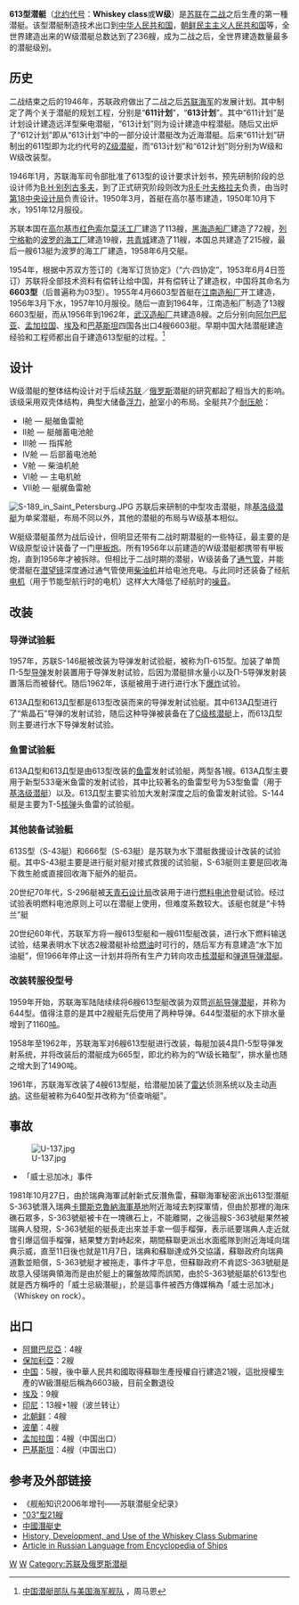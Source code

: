 {{潜艇
|名称= 613型潜艇 [[File:Naval_Ensign_of_the_Soviet_Union_(1950-1991).svg|30px]]<br /><span style="font-size:smaller;">W级潜艇</span>
|图片= [[File:ORP_Orzel2_317.jpg|300px]]
|照片说明= 波兰海军的613型潜艇（317号），摄于1973年
|舰种= [[攻击型潜艇|攻击型潜艇]]
|代号= 苏联代号：613型<br />[[北约代号|北约代号]]：'''Whiskey class'''
|拥有国= {{URS}}<br />{{ALB}}<br />{{PRC}}<br />{{PRK}}<br />{{BGR}}<br />{{EGY}}<br />{{IDN}}<br />{{POL}}<br />{{BGD}}<br />{{PAK}}
|前型= 首型
|次型= [[Z级潜艇|Z级潜艇]]
|数量= 215（苏联建造）+21（中国建造）
|竣工= 1950年10月
|状态= 除印尼所属以外全部除役
|水上吃水= 4.55[[米_(單位)|米]]
|水上排水量= 1050[[吨|吨]]
|水下排水量= 1340吨
|极限潜深= 200米
|长度= 76米
|阔度= 6.3米
|动力系统= 双座[[柴油机|柴油机]]，2000匹[[马力|马力]]
|叶轴= 双轴双桨
|水上极速= 18.25[[节|节]]
|潜行极速= 13.1节
|乘员= 52人
|鱼雷= 6座533毫米[[鱼雷发射管|鱼雷发射管]]（前4后2）
|火炮= 单座双管25毫米高平两用炮<br />单座双管57毫米甲板炮
|导弹= 改装型：“沙道克”[[巡航导弹|巡航导弹]]<br>试验型：“紫晶石”巡航导弹
|其他武装= [[水雷|水雷]]
|结构= 双壳体结构
|续航力=  8580[[海里|海里]]/ 10 节
|自持力= 30昼夜
|其他=
}}
'''613型潜艇'''（[[北约代号|北约代号]]：'''Whiskey class'''或'''W级'''）是[[苏联|苏联]]在[[二战|二战]]之后生產的第一種潜艇。该型潜艇制造技术出口到[[中华人民共和国|中华人民共和国]]，[[朝鲜民主主义人民共和国|朝鲜民主主义人民共和国]]等，全世界建造出来的W级潜艇总数达到了236艘，成为二战之后，全世界建造数量最多的潜艇级别。

== 历史 ==
二战结束之后的1946年，苏联政府做出了二战之后[[苏联海军|苏联海军]]的发展计划。其中制定了两个关于潜艇的规划工程，分别是“'''611计划'''”，“'''613计划'''”。其中“611计划”是计划设计建造远洋型柴电潜艇，“613计划”则为设计建造中程潜艇。随后又出炉了“612计划”即从“613计划”中的一部分设计潜艇改为近海潜艇。后来“611计划”研制出的611型即为北约代号的[[Z级潜艇|Z级潜艇]]，而“613计划”和“612计划”则分别为W级和W级改装型。

1946年1月，苏联海军司令部批准了613型的设计要求计划书，预先研制阶段的总设计师为[[B·H·别列古多夫|B·H·别列古多夫]]，到了正式研究阶段则改为[[Я·Е·叶夫格拉夫|Я·Е·叶夫格拉夫]]负责，由当时[[红宝石设计局|第18中央设计局]]负责设计。1950年3月，首艇在高尔基市建造，1950年10月下水，1951年12月服役。

苏联本国在[[高尔基市|高尔基市]][[红色索尔莫沃工厂|红色索尔莫沃工厂]]建造了113艘，[[黑海造船厂|黑海造船厂]]建造了72艘，[[列宁格勒|列宁格勒]]的[[波罗的海工厂|波罗的海工厂]]建造19艘，[[共青城|共青城]]建造了11艘，本国总共建造了215艘，最后一艘613艇为波罗的海工厂建造，1958年6月交艇。

1954年，根据中苏双方签订的《海军订货协定》（“六·四协定”，1953年6月4日签订）苏联将全部技术资料有偿转让给中国，并有偿转让了建造权，中国将其命名为'''6603型'''（后普遍称为03型）。1955年4月6603型首艇在[[江南造船厂|江南造船厂]]开工建造，1956年3月下水，1957年10月服役。随后一直到1964年，江南造船厂制造了13艘6603型艇，而从1956年到1962年，[[武汉造船厂|武汉造船厂]]共建造8艘。之后分别向[[阿尔巴尼亚|阿尔巴尼亚]]、[[孟加拉国|孟加拉国]]、[[埃及|埃及]]和[[巴基斯坦|巴基斯坦]]四国各出口4艘6603艇。早期中国大陆潜艇建造经验和工程师都出自于建造613型艇的过程。<ref>[http://www.oklink.net/online/tougao/142058/283218.htm 中国潜艇部队与美国海军舰队] {{Webarchive|url=https://archive.is/20120905012640/http://www.oklink.net/online/tougao/142058/283218.htm |date=2012-09-05 }}，周马恩</ref>

== 设计 ==
W级潜艇的整体结构设计对于后续[[苏联|苏联]]／[[俄罗斯|俄罗斯]]潜艇的研究都起了相当大的影响。该级采用双壳体结构，典型大储备[[浮力|浮力]]，[[舱|舱]]室小的布局。全艇共7个[[耐压舱|耐压舱]]：
* I舱 — 艇艏鱼雷舱
* II舱 — 艇艏蓄电池舱
* III舱 — 指挥舱
* IV舱 — 后部蓄电池舱
* V舱 — 柴油机舱
* VI舱 — 主电机舱
* VII舱 — 艇艉鱼雷舱
[[File:S-189_in_Saint_Petersburg.JPG|thumb]]
苏联后来研制的中型攻击潜艇，除[[基洛级潜艇|基洛级潜艇]]为单桨潜艇，布局不同以外，其他的潜艇的布局与W级基本相似。

W艇级潜艇虽然为战后设计，但明显还带有二战时期潜艇的一些特征，最主要的是W级原型设计装备了一门[[火炮|甲板炮]]。所有1956年以前建造的W级潜艇都携带有甲板炮，直到1956年才被拆除。但相比于二战时期的潜艇，W级装备了[[通气管|通气管]]，并能使潜艇在[[潜望镜|潜望镜]]深度通过通气管使用[[柴油机|柴油机]]并给电池充电。与此同时还装备了经航[[电机|电机]]（用于节能型航行时的电机）这样大大降低了经航时的[[噪音|噪音]]。

== 改装 ==
=== 导弹试验艇 ===
1957年，苏联S-146艇被改装为导弹发射试验艇，被称为П-615型。加装了单筒П-5型[[导弹|导弹]]发射装置用于导弹发射试验，后因为潜艇排水量小以及П-5导弹发射装置落后而被替代。随后1962年，该艇被用于进行进行水下[[爆炸|爆炸]]试验。

613АД型和613Д型都是613型改装而来的导弹发射试验艇。其中613АД型进行了“紫晶石”导弹的发射试验，随后这种导弹被装备在了[[C级核潜艇|C级核潜艇]]上，而613Д型则主要进行水下导弹发射试验。

=== 鱼雷试验艇 ===
613АД型和613Д型是由613型改装的[[鱼雷|鱼雷]]发射试验艇，两型各1艘。613АД型主要用于新型533毫米鱼雷的发射试验，其中比较著名的鱼雷型号为53型鱼雷（用于[[基洛级潜艇|基洛级潜艇]]）以及。613Д型主要实验加大发射深度之后的鱼雷发射试验。S-144艇是主要为T-5[[核弹|核弹]]头鱼雷的试验艇。
=== 其他装备试验艇 ===

613S型（S-43艇）和666型（S-63艇）是苏联为水下潜艇救援设计改装的试验艇。其中S-43艇主要是进行艇对艇对接式救援的试验艇，S-63艇则主要是回收海下救生舱或直接回收海下艇外的艇员。

20世纪70年代，S-296艇被[[天青石设计局|天青石设计局]]改装用于进行[[燃料电池|燃料电池]]登艇试验。经过试验表明燃料电池原则上可以在潜艇上使用，但难度系数较大。该艇也就是“卡特兰”艇

20世纪60年代，苏联军方将一艘613型艇和一艘611型艇改装，进行水下燃料输送试验，结果表明水下状态2艘潜艇补给[[燃油|燃油]]时可行的，随后军方有意建造“水下加油艇”，但1966年停止这一计划并将所有生产力转向攻击[[核潜艇|核潜艇]]和[[弹道导弹潜艇|弹道导弹潜艇]]。

=== 改装转服役型号 ===
1959年开始，苏联海军陆陆续续将6艘613型艇改装为双筒[[巡航导弹潜艇|巡航导弹潜艇]]，并称为644型。值得注意的是其中2艘艇先后使用了两种导弹。644型潜艇的水下排水量增到了1160[[吨|吨]]。

1958年至1962年，苏联海军对6艘613型艇进行改装，每艇加装4具П-5型导弹发射系统，并将改装后的潜艇成为665型，即北约称为的“W级长箱型”，排水量也随之增大到了1490吨。

1961年，苏联海军改装了4艘613型艇，给潜艇加装了[[雷达|雷达]]侦测系统以及主动[[声纳|声纳]]。这些艇被称为640型并改称为“侦查哨艇”。

==事故==
[[File:U-137.jpg|thumb]]
*「威士忌加冰」事件
1981年10月27日，由於瑞典海軍試射新式反潛魚雷，蘇聯海軍秘密派出613型潛艇S-363號潛入瑞典[[卡爾斯克魯納海軍基地|卡爾斯克魯納海軍基地]]附近海域去刺探軍情，但由於那裡的海床礁石眾多，S-363號艇被卡在一塊礁石上，不能離開，之後這艘S-363號艇果然被瑞典人發現，S-363號艇的艇長走出來並手拿一個手榴彈，表示祇要瑞典人走近就會引爆這個手榴彈，結果雙方對峙起來，期間蘇聯更派出水面艦隊到附近海域向瑞典示威，直至11日後也就是11月7日，瑞典和蘇聯達成外交協議，蘇聯政府向瑞典道歉並賠償，S-363號艇才被拖走，事件才平息，但蘇聯政府不肯認S-363號艇是故意入侵瑞典領海而是由於艇上的羅盤故障而誤闖，由於S-363號艇屬於613型也就是西方稱呼的「威士忌級潛艇」，於是這事件被西方傳媒稱為「威士忌加冰」（Whiskey on rock）。

== 出口 ==
* [[阿爾巴尼亞|阿爾巴尼亞]]：4艘
* [[保加利亞|保加利亞]]：2艘
* [[中華人民共和國|中国]]：5艘，後中華人民共和國取得蘇聯生產授權自行建造21艘，這批授權生產的W級潛艇后稱為6603級，目前全數退役
* [[埃及|埃及]]：9艘
* [[印尼|印尼]]：13艘+1艘（波兰转让）
* [[朝鮮民主主義人民共和國|北朝鲜]]：4艘
* [[波蘭|波蘭]]：4艘
* [[孟加拉国|孟加拉国]]：4艘（中国出口）
* [[巴基斯坦|巴基斯坦]]：4艘（中国出口）

== 参考及外部链接 ==
{{Reflist}}

* 《舰船知识2006年增刊——苏联潜艇全纪录》
*[https://web.archive.org/web/20080522104052/http://60.250.180.26/pla/5741/5209.html "03"型21艘]
*[https://web.archive.org/web/20190215074436/http://60.250.180.26/theme/theme-24/24-index.html 中國潛艇史]
* [http://www.russianwarrior.com/STMMain.htm?1947vehicle_Whiskeyhist.htm&1 History, Development, and Use of the Whiskey Class Submarine]{{Wayback|url=http://www.russianwarrior.com/STMMain.htm?1947vehicle_Whiskeyhist.htm&1 |date=20071213162853 }}
* [http://ship.bsu.by/main.asp?id=102726 Article in Russian Language from Encyclopedia of Ships]{{Wayback|url=http://ship.bsu.by/main.asp?id=102726 |date=20080206004638 }}

{{PRC潜艇}}

{{苏俄潜艇}}
{{中国人民解放军海军舰艇}}

[[Category:潛艇級別|W]]
[[Category:柴電潛艇|W]]
[[Category:苏联及俄罗斯潜艇|Category:苏联及俄罗斯潜艇]]